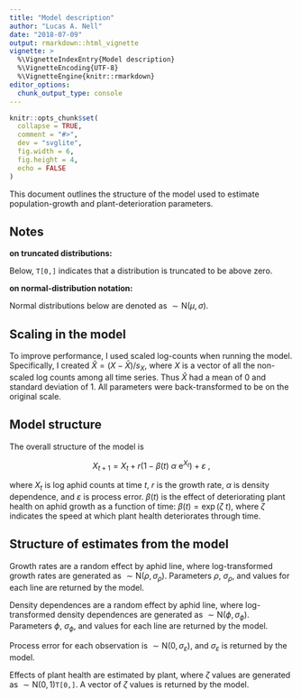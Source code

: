 ```yaml
---
title: "Model description"
author: "Lucas A. Nell"
date: "2018-07-09"
output: rmarkdown::html_vignette
vignette: >
  %\VignetteIndexEntry{Model description}
  %\VignetteEncoding{UTF-8}
  %\VignetteEngine{knitr::rmarkdown}
editor_options: 
  chunk_output_type: console
---
```


```r
knitr::opts_chunk$set(
  collapse = TRUE,
  comment = "#>",
  dev = "svglite", 
  fig.width = 6,
  fig.height = 4,
  echo = FALSE
)
```




This document outlines the structure of the model used to estimate population-growth
and plant-deterioration parameters.



## Notes

__on truncated distributions\:__

Below, `T[0,]` indicates that a distribution is truncated to be above zero.


__on normal-distribution notation\:__

Normal distributions below are denoted as $\sim \text{N}(\mu, \sigma)$.


## Scaling in the model

To improve performance, I used scaled log-counts when running the model.
Specifically, I created $\hat{X} = (X - \bar{X}) / s_X$,
where $X$ is a vector of all the non-scaled log counts among all time series.
Thus $\hat{X}$ had a mean of 0 and standard deviation of 1.
All parameters were back-transformed to be on the original scale.


## Model structure

The overall structure of the model is

$$
X_{t+1} = X_t + r \left( 1 - \beta(t) ~ \alpha ~ \text{e}^{X_t} \right) + \varepsilon
\text{ ,}
$$

where $X_t$ is log aphid counts at time $t$,
$r$ is the growth rate,
$\alpha$ is density dependence,
and
$\varepsilon$ is process error.
$\beta(t)$ is the effect of deteriorating plant health on aphid growth as a function
of time: $\beta(t) = \exp( \zeta ~ t )$, where $\zeta$ indicates the speed at which
plant health deteriorates through time.



## Structure of estimates from the model

Growth rates are a random effect by aphid line, where log-transformed 
growth rates are generated as $\sim \text{N}(\rho, \sigma_{\rho})$.
Parameters $\rho$, $\sigma_\rho$, and values for each line are returned by the model.

Density dependences are a random effect by aphid line, where log-transformed 
density dependences are generated as $\sim \text{N}(\phi, \sigma_{\phi})$.
Parameters $\phi$, $\sigma_\phi$, and values for each line are returned by the model.

Process error for each observation is $\sim \text{N}(0, \sigma_{\varepsilon})$, and
$\sigma_{\varepsilon}$ is returned by the model.

Effects of plant health are estimated by plant, where $\zeta$ values
are generated as $\sim \text{N}(0, 1)\texttt{T[0,]}$.
A vector of $\zeta$ values is returned by the model.




